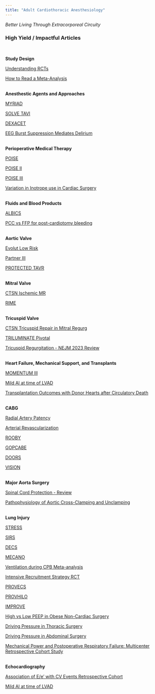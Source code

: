 ```yaml
---
title: "Adult Cardiothoracic Anesthesiology" 
---
```


_Better Living Through Extracorporeal Circuity_

### High Yield / Impactful Articles

<br>

<b>Study Design</b>

[Understanding RCTs](https://adc.bmj.com/content/90/8/840)

[How to Read a Meta-Analysis](https://www.bmj.com/content/315/7109/672)

<br>
<b>Anesthestic Agents and Approaches</b>

[MYRIAD](https://www.nejm.org/doi/full/10.1056/NEJMoa1816476)

[SOLVE TAVI](https://www.ahajournals.org/doi/full/10.1161/CIRCULATIONAHA.120.046451)

[DEXACET](https://jamanetwork.com/journals/jama/fullarticle/2725234)

[EEG Burst Suppression Mediates Delirium](https://www.ncbi.nlm.nih.gov/pmc/articles/PMC7365754/?report=reader)

<br>
<b>Perioperative Medical Therapy</b>

[POISE](https://www.thelancet.com/journals/lancet/article/PIIS0140-6736(08)60601-7/fulltext)

[POISE II](https://www.nejm.org/doi/full/10.1056/nejmoa1401105)

[POISE III](https://www.nejm.org/doi/full/10.1056/NEJMoa2201171)

[Variation in Inotrope use in Cardiac Surgery](https://pubs.asahq.org/anesthesiology/article/139/2/122/138077/Patient-Clinician-and-Institution-level-Variation)

<br>
<b>Fluids and Blood Products</b>

[ALBICS](https://jamanetwork.com/journals/jama/fullarticle/2794363)

[PCC vs FFP for post-cardiotomy bleeding](https://jamanetwork.com/journals/jamasurgery/article-abstract/2793560)

<br>
<b>Aortic Valve</b>

[Evolut Low Risk](https://www.nejm.org/doi/full/10.1056/nejmoa1816885)

[Partner III](https://www.nejm.org/doi/full/10.1056/nejmoa1814052)

[PROTECTED TAVR](https://www.nejm.org/doi/full/10.1056/NEJMoa2204961)

<br>
<b>Mitral Valve</b>

[CTSN Ischemic MR](https://www.nejm.org/doi/full/10.1056/nejmoa1312808)

[RIME](https://www.ahajournals.org/doi/10.1161/CIRCULATIONAHA.112.143818)

<br>
<b>Tricuspid Valve</b>

[CTSN Tricuspid Repair in Mitral Regurg](https://www.nejm.org/doi/full/10.1056/NEJMoa2115961)

[TRILUMINATE Pivotal](https://www.nejm.org/doi/full/10.1056/NEJMoa2300525)

[Tricuspid Regurgitation - NEJM 2023 Review](https://www.nejm.org/doi/full/10.1056/NEJMra2216709)

<br>
<b>Heart Failure, Mechanical Support, and Transplants</b>

[MOMENTUM III](https://jamanetwork.com/journals/jama/fullarticle/2796306)

[Mild AI at time of LVAD](https://www.jtcvs.org/article/S0022-5223(20)31062-X/fulltext)

[Transplantation Outcomes with Donor Hearts after Circulatory Death](https://www.nejm.org/doi/full/10.1056/NEJMoa2212438)

<br>
<b>CABG</b>

[Radial Artery Patency](https://www.nejm.org/doi/full/10.1056/nejmoa040982)

[Arterial Revascularization](https://www.nejm.org/doi/full/10.1056/NEJMoa1808783)

[ROOBY](https://www.nejm.org/doi/full/10.1056/nejmoa1614341)

[GOPCABE](https://www.ahajournals.org/doi/full/10.1161/CIRCULATIONAHA.118.035857)

[DOORS](https://www.sciencedirect.com/science/article/pii/S0022522314001846?via%3Dihub)

[VISION](https://www.nejm.org/doi/full/10.1056/NEJMoa2000803)

<br>
<b>Major Aorta Surgery</b>

[Spinal Cord Protection - Review](https://www.sciencedirect.com/science/article/pii/S1053077021005309?via%3Dihub)

[Pathophysiology of Aortic Cross-Clamping and Unclamping](https://pubs.asahq.org/anesthesiology/article/82/4/1026/34974/The-Pathophysiology-of-Aortic-Cross-clamping-and)

<br>
<b>Lung Injury</b>

[STRESS](ttps://www.nejm.org/doi/10.1056/NEJMoa2212667)

[SIRS](https://www.sciencedirect.com/science/article/pii/S0140673615002731?via%3Dihub)

[DECS](https://jamanetwork.com/journals/jama/fullarticle/1389612)

[MECANO](https://www.sciencedirect.com/science/article/pii/S0012369220351527?via%3Dihub)

[Ventilation during CPB Meta-analysis](https://journals.lww.com/md-journal/FullText/2017/03240/Ventilation_during_cardiopulmonary_bypass_for.63.aspx)

[Intensive Recruitment Strategy RCT](https://jamanetwork.com/journals/jama/fullarticle/2612913)

[PROVECS](https://link.springer.com/article/10.1007/s00134-019-05741-8)

[PROVHILO](https://www.sciencedirect.com/science/article/pii/S0140673614604165?via%3Dihub)

[IMPROVE](https://www.nejm.org/doi/full/10.1056/NEJMoa1301082)

[High vs Low PEEP in Obese Non-Cardiac Surgery](https://jamanetwork.com/journals/jama/fullarticle/2735541)

[Driving Pressure in Thoracic Surgery](https://pubs.asahq.org/anesthesiology/article/130/3/385/19222/Driving-Pressure-during-Thoracic-Surgery)

[Driving Pressure in Abdominal Surgery](https://journals.lww.com/anesthesia-analgesia/Fulltext/2021/11000/Driving_Pressure_Guided_Individualized_Positive.18.aspx)

[Mechanical Power and Postoperative Respiratory Failure: Multicenter Retrospective Cohort Study](https://pubs.asahq.org/anesthesiology/article/137/1/41/136245/Mechanical-Power-during-General-Anesthesia-and)

<br>
<b>Echocardiography</b>

[Association of E/e' with CV Events Retrospective Cohort](https://pubmed.ncbi.nlm.nih.gov/36332804/)

[Mild AI at time of LVAD](https://www.jtcvs.org/article/S0022-5223(20)31062-X/fulltext)

<!-- Google tag (gtag.js) -->
<script async src="https://www.googletagmanager.com/gtag/js?id=G-63NPTTVTEF"></script>
<script>
  window.dataLayer = window.dataLayer || [];
  function gtag(){dataLayer.push(arguments);}
  gtag('js', new Date());

  gtag('config', 'G-63NPTTVTEF');
</script>